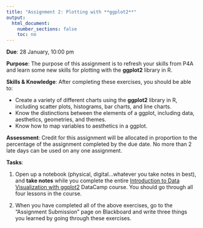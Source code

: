 ```yaml
---
title: "Assignment 2: Plotting with **ggplot2**"
output:
  html_document:
    number_sections: false
    toc: no
---
```


**Due**: 28 January, 10:00 pm

**Purpose**: The purpose of this assignment is to refresh your skills from P4A and learn some new skills for plotting with the **ggplot2** library in R.

**Skills & Knowledge**: After completing these exercises, you should be able to:

- Create a variety of different charts using the **ggplot2** library in R, including scatter plots, histograms, bar charts, and line charts.
- Know the distinctions between the elements of a ggplot, including data, aesthetics, geometries, and themes.
- Know how to map variables to aesthetics in a ggplot.

**Assessment**: Credit for this assignment will be allocated in proportion to the percentage of the assignment completed by the due date. No more than 2 late days can be used on any one assignment.

**Tasks**:

1. Open up a notebook (physical, digital...whatever you take notes in best), and **take notes** while you complete the entire [Introduction to Data Visualization with ggplot2](https://www.datacamp.com/courses/introduction-to-data-visualization-with-ggplot2) DataCamp course. You should go through all four lessons in the course.

2. When you have completed all of the above exercises, go to the "Assignment Submission" page on Blackboard and write three things you learned by going through these exercises.
